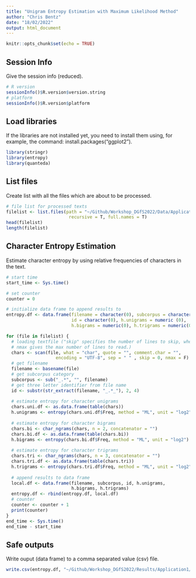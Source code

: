 ```yaml
---
title: "Unigram Entropy Estimation with Maximum Likelihood Method"
author: "Chris Bentz"
date: "18/02/2022"
output: html_document
---
```


```r
knitr::opts_chunk$set(echo = TRUE)
```

## Session Info
Give the session info (reduced).
```r
# R version
sessionInfo()$R.version$version.string
# platform
sessionInfo()$R.version$platform 
```

## Load libraries
If the libraries are not installed yet, you need to install them using, for example, the command: install.packages("ggplot2").
```r
library(stringr)
library(entropy)
library(quanteda)
```

## List files
Create list with all the files which are about to be processed. 
```r
# file list for processed texts
filelist <- list.files(path = "~/Github/Workshop_DGfS2022/Data/Application1/processed", 
                        recursive = T, full.names = T)
head(filelist)
length(filelist)
```

## Character Entropy Estimation
Estimate character entropy by using relative frequencies of characters in the text.
```r
# start time
start_time <- Sys.time()

# set counter
counter = 0

# initialize data frame to append results to
entropy.df <- data.frame(filename = character(0), subcorpus = character(0), 
                         id = character(0), h.unigrams = numeric (0),
                         h.bigrams = numeric(0), h.trigrams = numeric(0)) 

for (file in filelist) {
  # loading textfile ("skip" specifies the number of lines to skip, whereas
  # nmax gives the max number of lines to read.)
  chars <- scan(file, what = "char", quote = "", comment.char = "", 
                   encoding = "UTF-8", sep = " " , skip = 0, nmax = F) 
  # get filename
  filename <- basename(file) 
  # get subcorpus category
  subcorpus <- sub("_.*", "", filename)
  # get three letter identifier from file name
  id <- substr(str_extract(filename, "_.*_"), 2, 4) 
  
  # estimate entropy for character unigrams
  chars.uni.df <- as.data.frame(table(chars))
  h.unigrams <- entropy(chars.uni.df$Freq, method = "ML", unit = "log2")
  
  # estimate entropy for character bigrams
  chars.bi <- char_ngrams(chars, n = 2, concatenator = "")
  chars.bi.df <- as.data.frame(table(chars.bi)) 
  h.bigrams <- entropy(chars.bi.df$Freq, method = "ML", unit = "log2")
  
  # estimate entropy for character trigrams
  chars.tri <- char_ngrams(chars, n = 3, concatenator = "")
  chars.tri.df <- as.data.frame(table(chars.tri)) 
  h.trigrams <- entropy(chars.tri.df$Freq, method = "ML", unit = "log2")
  
  # append results to data frame
  local.df <- data.frame(filename, subcorpus, id, h.unigrams, 
                         h.bigrams, h.trigrams)
  entropy.df <- rbind(entropy.df, local.df)
  # counter
  counter <- counter + 1
  print(counter)
}
end_time <- Sys.time()
end_time - start_time
```

## Safe outputs
Write ouput (data frame) to a comma separated value (csv) file.
```r
write.csv(entropy.df, "~/Github/Workshop_DGfS2022/Results/Application1/entropy_ML.csv", row.names = F)
```


